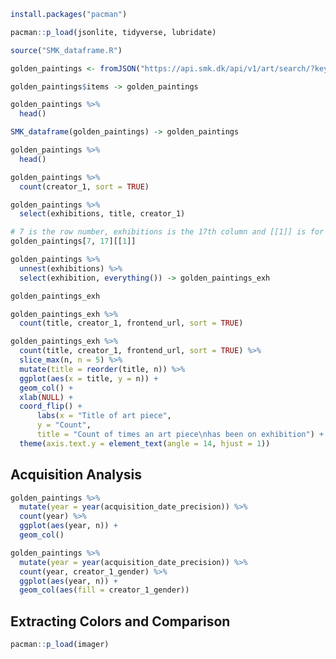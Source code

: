 


```r
install.packages("pacman")

pacman::p_load(jsonlite, tidyverse, lubridate)

source("SMK_dataframe.R")
```

```r
golden_paintings <- fromJSON("https://api.smk.dk/api/v1/art/search/?keys=*&range=[production_dates_start%3A{1800-01-01T00%3A00%3A00.000Z%3B1849-12-31T00%3A00%3A00.000Z}]&filters=[has_image:true],[object_names:maleri],[public_domain:true]&offset=0&rows=2000")

golden_paintings$items -> golden_paintings

```

```r
golden_paintings %>% 
  head()
```

```r
SMK_dataframe(golden_paintings) -> golden_paintings
```


```r
golden_paintings %>% 
  head()
```

```r
golden_paintings %>% 
  count(creator_1, sort = TRUE)
```

```r
golden_paintings %>% 
  select(exhibitions, title, creator_1)
```

```r
# 7 is the row number, exhibitions is the 17th column and [[1]] is for diving into the data frame
golden_paintings[7, 17][[1]]
```

```r
golden_paintings %>% 
  unnest(exhibitions) %>% 
  select(exhibition, everything()) -> golden_paintings_exh

golden_paintings_exh
```

```r
golden_paintings_exh %>% 
  count(title, creator_1, frontend_url, sort = TRUE)
```

```r
golden_paintings_exh %>% 
  count(title, creator_1, frontend_url, sort = TRUE) %>% 
  slice_max(n, n = 5) %>%
  mutate(title = reorder(title, n)) %>% 
  ggplot(aes(x = title, y = n)) +
  geom_col() +
  xlab(NULL) +
  coord_flip() +
      labs(x = "Title of art piece",
      y = "Count",
      title = "Count of times an art piece\nhas been on exhibition") + 
  theme(axis.text.y = element_text(angle = 14, hjust = 1))
```

## Acquisition Analysis

```r
golden_paintings %>% 
  mutate(year = year(acquisition_date_precision)) %>%
  count(year) %>% 
  ggplot(aes(year, n)) +
  geom_col()
```

```r
golden_paintings %>% 
  mutate(year = year(acquisition_date_precision)) %>%
  count(year, creator_1_gender) %>% 
  ggplot(aes(year, n)) +
  geom_col(aes(fill = creator_1_gender))
```

## Extracting Colors and Comparison

```r
pacman::p_load(imager)
```




